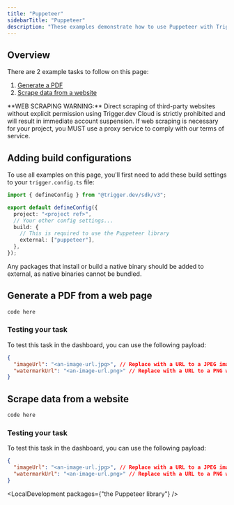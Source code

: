 ```yaml
---
title: "Puppeteer"
sidebarTitle: "Puppeteer"
description: "These examples demonstrate how to use Puppeteer with Trigger.dev."
---
```



## Overview

There are 2 example tasks to follow on this page:

1. [Generate a PDF](/examples/puppeteer#generate-a-pdf)
2. [Scrape data from a website](/examples/puppeteer#scrape-data-from-a-website)

<Warning>
  **WEB SCRAPING WARNING:** Direct scraping of third-party websites without explicit permission using Trigger.dev Cloud is strictly prohibited and will result in immediate account suspension. If web scraping is necessary for your project, you MUST use a proxy service to comply with our terms of service.
</Warning>

## Adding build configurations

To use all examples on this page, you'll first need to add these build settings to your `trigger.config.ts` file:

```ts trigger.config.ts
import { defineConfig } from "@trigger.dev/sdk/v3";

export default defineConfig({
  project: "<project ref>",
  // Your other config settings...
  build: {
    // This is required to use the Puppeteer library
    external: ["puppeteer"],
  },
});
```

<Note>
  Any packages that install or build a native binary should be added to external, as native binaries
  cannot be bundled.
</Note>

## Generate a PDF from a web page

```ts trigger/generate-pdf.ts
code here
```

### Testing your task

To test this task in the dashboard, you can use the following payload:

```json
{
  "imageUrl": "<an-image-url.jpg>", // Replace with a URL to a JPEG image
  "watermarkUrl": "<an-image-url.png>" // Replace with a URL to a PNG watermark image
}
```

## Scrape data from a website

```ts trigger/scrape-website.ts
code here
```

### Testing your task

To test this task in the dashboard, you can use the following payload:

```json
{
  "imageUrl": "<an-image-url.jpg>", // Replace with a URL to a JPEG image
  "watermarkUrl": "<an-image-url.png>" // Replace with a URL to a PNG watermark image
}
```

<LocalDevelopment packages={"the Puppeteer library"} />